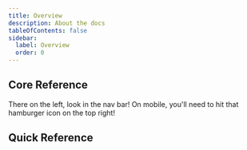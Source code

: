 ```yaml
---
title: Overview
description: About the docs
tableOfContents: false
sidebar:
  label: Overview
  order: 0
---
```



## Core Reference

There on the left, look in the nav bar! On mobile, you'll need to hit that hamburger icon on the top right!

## Quick Reference
<LinkCard
  title="Distant Horizons"
  description="How to support Distant Horizons in your shader."
  href="/reference/mod/dh/dh_overview/"
/>
<LinkCard
  title="Feature Flags"
  description="Query the activation state of certain features."
  href="/reference/shadersproperties/flags"
/>